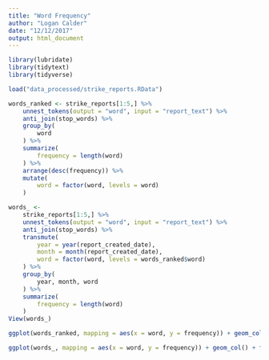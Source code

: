 ```yaml
---
title: "Word Frequency"
author: "Logan Calder"
date: "12/12/2017"
output: html_document
---
```



```r
library(lubridate)
library(tidytext)
library(tidyverse)
```

```r
load("data_processed/strike_reports.RData")
```

```r
words_ranked <- strike_reports[1:5,] %>%
    unnest_tokens(output = "word", input = "report_text") %>%
    anti_join(stop_words) %>%
    group_by(
        word
    ) %>% 
    summarize(
        frequency = length(word)
    ) %>%
    arrange(desc(frequency)) %>%
    mutate(
        word = factor(word, levels = word)
    )
```

```r
words_ <-
    strike_reports[1:5,] %>%
    unnest_tokens(output = "word", input = "report_text") %>%
    anti_join(stop_words) %>%
    transmute(
        year = year(report_created_date),
        month = month(report_created_date),
        word = factor(word, levels = words_ranked$word)
    ) %>%
    group_by(
        year, month, word
    ) %>%
    summarize(
        frequency = length(word)
    )
View(words_)
```

```r
ggplot(words_ranked, mapping = aes(x = word, y = frequency)) + geom_col()

ggplot(words_, mapping = aes(x = word, y = frequency)) + geom_col() + facet_grid(year~month)
```

